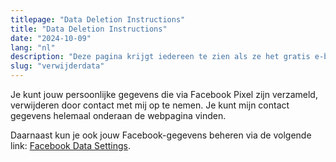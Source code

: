 ```yaml
---
titlepage: "Data Deletion Instructions"
title: "Data Deletion Instructions"
date: "2024-10-09"
lang: "nl"
description: "Deze pagina krijgt iedereen te zien als ze het gratis e-book Verkoop je boodschap hebben gedownload. Ga naar de website om deze te downloaden!"
slug: "verwijderdata"
--- 
```







Je kunt jouw persoonlijke gegevens die via Facebook Pixel zijn verzameld, verwijderen door contact met mij op te nemen. 
Je kunt mijn contact gegevens helemaal onderaan de webpagina vinden.

<Ctabutton
                                           Urlnl="/"
                                           Urlen="/en/"
                                           Arlabnl="Ga terug naar website"
                                           Arlaben="Visit website"
                                           ButTxtnl="Ga terug naar website"
                                           ButTxten="Visit website"/>  

Daarnaast kun je ook jouw Facebook-gegevens beheren via de volgende link: <a href="https://www.facebook.com/settings?tab=your_facebook_information">Facebook Data Settings</a>.
 




                         

